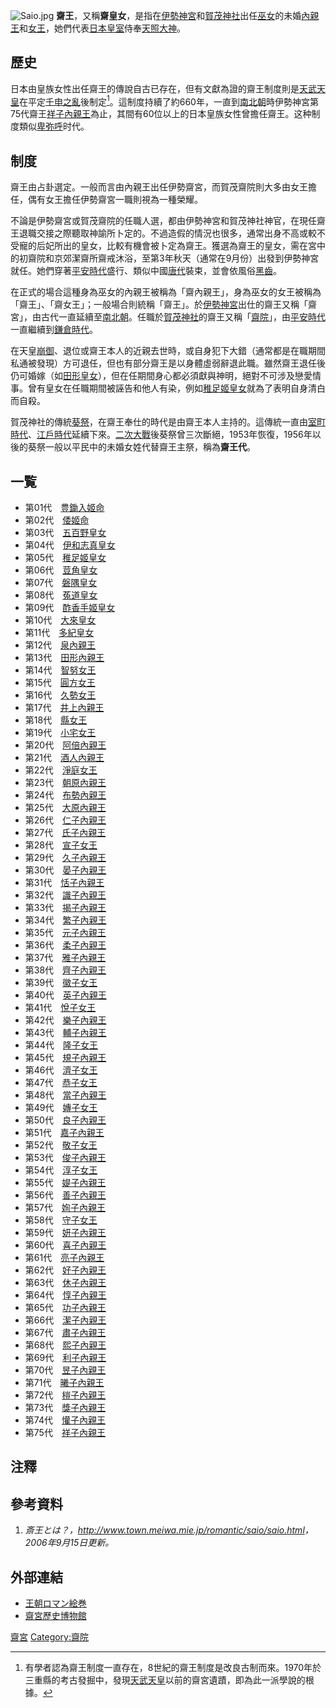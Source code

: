 {{Refimprove|time=2018-09-20T12:54:42+00:00}}
[[File:Saio.jpg|thumb]]
{{japanese|japanese=斎王|kana=さいおう，いつきのみや|romaji=Saiō，Itsuki no miya||}}
'''齋王'''，又稱'''齋皇女'''，是指在[[伊勢神宮|伊勢神宮]]和[[賀茂神社|賀茂神社]]出任[[巫女|巫女]]的未婚[[內親王|內親王]]和[[女王_(日本)|女王]]，她們代表[[日本皇室|日本皇室]]侍奉[[天照大神|天照大神]]。

==歷史==
日本由皇族女性出任齋王的傳說自古已存在，但有文獻為證的齋王制度則是[[天武天皇|天武天皇]]在平定[[壬申之亂|壬申之亂]]後制定<ref>有學者認為齋王制度一直存在，8世紀的齋王制度是改良古制而來。1970年於三重縣的考古發掘中，發現[[天武天皇|天武天皇]]以前的齋宮遺蹟，即為此一派學說的根據。</ref>。這制度持續了約660年，一直到[[南北朝时代_(日本)|南北朝]]時伊勢神宮第75代齋王[[祥子內親王|祥子內親王]]為止，其間有60位以上的日本皇族女性曾擔任齋王。这种制度類似[[卑弥呼|卑弥呼]]时代。

==制度==
齋王由占卦選定。一般而言由內親王出任伊勢齋宮，而賀茂齋院則大多由女王擔任，偶有女王擔任伊勢齋宮一職則視為一種榮耀。

不論是伊勢齋宮或賀茂齋院的任職人選，都由伊勢神宮和賀茂神社神官，在現任齋王退職交接之際聽取神諭所卜定的。不過造假的情況也很多，通常出身不高或較不受寵的后妃所出的皇女，比較有機會被卜定為齋王。獲選為齋王的皇女，需在宮中的初齋院和京郊潔齋所齋戒沐浴，至第3年秋天（通常在9月份）出發到伊勢神宮就任。她們穿著[[平安時代|平安時代]]盛行、類似中國[[唐代|唐代]]裝束{{citation needed|text=[[中國[[唐代|中國[[唐代]]裝束]]}}，並會依風俗[[黑齒|黑齒]]。

在正式的場合這種身為巫女的內親王被稱為「齋內親王」，身為巫女的女王被稱為「齋王」、「齋女王」；一般場合則統稱「齋王」。於[[伊勢神宮|伊勢神宮]]出仕的齋王又稱「齋宮」，由古代一直延續至[[南北朝_(日本)|南北朝]]。任職於[[賀茂神社|賀茂神社]]的齋王又稱「[[齋院|齋院]]」，由[[平安時代|平安時代]]一直繼續到[[鎌倉時代|鎌倉時代]]。

在天皇[[駕崩|崩御]]、退位或齋王本人的近親去世時，或自身犯下大錯（通常都是在職期間私通被發現）方可退任，但也有部分齋王是以身體虛弱辭退此職。雖然齋王退任後仍可婚嫁（如[[田形皇女|田形皇女]]），但在任期間身心都必須獻與神明，絕對不可涉及戀愛情事。曾有皇女在任職期間被誣告和他人有染，例如[[稚足姬皇女|稚足姬皇女]]就為了表明自身清白而自殺。

賀茂神社的傳統[[葵祭|葵祭]]，在齋王奉仕的時代是由齋王本人主持的。這傳統一直由[[室町時代|室町時代]]、[[江戶時代|江戶時代]]延續下來。[[二次大戰|二次大戰]]後葵祭曾三次斷絕，1953年恢復，1956年以後的葵祭一般以平民中的未婚女姓代替齋王主祭，稱為'''齋王代'''。

==一覧==
*第01代　[[豊鋤入姬命|豊鋤入姬命]]
*第02代　[[倭姬命|倭姬命]]
*第03代　[[五百野皇女|五百野皇女]]
*第04代　[[伊和志真皇女|伊和志真皇女]]
*第05代　[[稚足姬皇女|稚足姬皇女]]
*第06代　[[荳角皇女|荳角皇女]]
*第07代　[[磐隅皇女|磐隅皇女]]
*第08代　[[菟道皇女|菟道皇女]]
*第09代　[[酢香手姬皇女|酢香手姬皇女]]
*第10代　[[大來皇女|大來皇女]]
*第11代　[[多紀皇女|多紀皇女]]
*第12代　[[泉內親王|泉內親王]]
*第13代　[[田形內親王|田形內親王]]
*第14代　[[智努女王|智努女王]]
*第15代　[[圓方女王|圓方女王]]
*第16代　[[久勢女王|久勢女王]]
*第17代　[[井上內親王|井上內親王]]
*第18代　[[縣女王|縣女王]]
*第19代　[[小宅女王|小宅女王]]
*第20代　[[孝谦天皇|阿倍內親王]]
*第21代　[[酒人內親王|酒人內親王]]
*第22代　[[淨庭女王|淨庭女王]]
*第23代　[[朝原內親王|朝原內親王]]
*第24代　[[布勢內親王|布勢內親王]]
*第25代　[[大原內親王|大原內親王]]
*第26代　[[仁子內親王|仁子內親王]]
*第27代　[[氏子內親王|氏子內親王]]
*第28代　[[宣子女王|宣子女王]]
*第29代　[[久子內親王|久子內親王]]
*第30代　[[晏子內親王|晏子內親王]]
*第31代　[[恬子內親王|恬子內親王]]
*第32代　[[識子內親王|識子內親王]]
*第33代　[[揭子內親王|揭子內親王]]
*第34代　[[繁子內親王|繁子內親王]]
*第35代　[[元子內親王|元子內親王]]
*第36代　[[柔子內親王|柔子內親王]]
*第37代　[[雅子內親王|雅子內親王]]
*第38代　[[齊子內親王|齊子內親王]]
*第39代　[[徽子女王|徽子女王]]
*第40代　[[英子內親王|英子內親王]]
*第41代　[[悅子女王|悅子女王]]
*第42代　[[樂子內親王|樂子內親王]]
*第43代　[[輔子內親王|輔子內親王]]
*第44代　[[隆子女王|隆子女王]]
*第45代　[[規子內親王|規子內親王]]
*第46代　[[濟子女王|濟子女王]]
*第47代　[[恭子女王|恭子女王]]
*第48代　[[當子內親王|當子內親王]]
*第49代　[[嫥子女王|嫥子女王]]
*第50代　[[良子內親王|良子內親王]]
*第51代　[[嘉子內親王|嘉子內親王]]
*第52代　[[敬子女王|敬子女王]]
*第53代　[[俊子內親王|俊子內親王]]
*第54代　[[淳子女王|淳子女王]]
*第55代　[[媞子內親王|媞子內親王]]
*第56代　[[善子內親王|善子內親王]]
*第57代　[[姰子內親王|姰子內親王]]
*第58代　[[守子女王|守子女王]]
*第59代　[[妍子內親王|妍子內親王]]
*第60代　[[喜子內親王|喜子內親王]]
*第61代　[[亮子內親王|亮子內親王]]
*第62代　[[好子內親王|好子內親王]]
*第63代　[[休子內親王|休子內親王]]
*第64代　[[惇子內親王|惇子內親王]]
*第65代　[[功子內親王|功子內親王]]
*第66代　[[潔子內親王|潔子內親王]]
*第67代　[[肅子內親王|肅子內親王]]
*第68代　[[熙子內親王|熙子內親王]]
*第69代　[[利子內親王|利子內親王]]
*第70代　[[昱子內親王|昱子內親王]]
*第71代　[[曦子內親王|曦子內親王]]
*第72代　[[榿子內親王|榿子內親王]]
*第73代　[[獎子內親王|獎子內親王]]
*第74代　[[懽子內親王|懽子內親王]]
*第75代　[[祥子內親王|祥子內親王]]

==注釋==
<div style="font-size: 85%">
<references />
</div>

==參考資料==
<div class="references-small">
#''斎王とは？，[http://www.town.meiwa.mie.jp/romantic/saio/saio.html http://www.town.meiwa.mie.jp/romantic/saio/saio.html]{{dead link|date=2018年5月 |bot=InternetArchiveBot |fix-attempted=yes }}，2006年9月15日更新。''{{Ja icon}}
</div>

==外部連結==
*[https://web.archive.org/web/20060922112641/http://www.town.meiwa.mie.jp/romantic/outyou/outyou.html 王朝ロマン絵巻]{{Ja icon}}
*[http://www.bunka.pref.mie.lg.jp/saiku/ 齋宮歷史博物館]{{Ja icon}}

[[Category:齋宮|]]
[[Category:齋院|Category:齋院]]